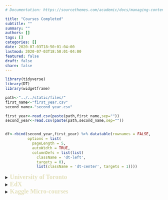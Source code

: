 ```yaml
---
# Documentation: https://sourcethemes.com/academic/docs/managing-content/

title: "Courses Completed"
subtitle: ""
summary: ""
authors: []
tags: []
categories: []
date: 2020-07-03T18:50:01-04:00
lastmod: 2020-07-03T18:50:01-04:00
featured: false
draft: false
share: false
---
```

<style>
summary h3{ 
  display: inline-block;
  font-size:20px;
  font-family:"Quicksand";
  color: #e3e0bc !important;
  margin-top: 0;
  margin-bottom: 0;
}
h1{
  color: #476e52 !important;
}
</style>

```r
library(tidyverse)
library(DT)
library(widgetframe)
```
```r
path<-"../../static/files/"
first_name<-"first_year.csv"
second_name<-"second_year.csv"

first_year<-read.csv(paste(path,first_name,sep=""))
second_year<-read.csv(paste(path,second_name,sep=""))


df<-rbind(second_year,first_year) %>% datatable(rownames = FALSE,
          options = list(
            pageLength = 5,
            autoWidth = TRUE,
            columnDefs = list(list(
              className = 'dt-left',
              targets = 0),
              list(className = 'dt-center', targets = 1))))
```
<details>
<summary>
<h3>University of Toronto</h3>
</summary><p>
```r
widgetframe::frameWidget(df, height=320)
```
</p></details>

<details>
<summary>
<h3>EdX</h3>
</summary>
<p>
- [x] HarvardX Data Science: <span style="padding-left: 5px; display:inline">*R Basics*</span>
- [x] HarvardX Data Science: <span style="padding-left: 5px; display:inline">*Visualization*</span>
- [x] HarvardX Data Science: <span style="padding-left: 5px; display:inline">*Probability*</span>
- [x] HarvardX Data Science: <span style="padding-left: 5px; display:inline">*Inference and Modeling*</span>
- [x] HarvardX Data Science: <span style="padding-left: 5px; display:inline">*Productivity Tools*</span>

</p>
</details>


<details>
<summary>
<h3>Kaggle Micro-courses</h3>
</summary>
<p>
- [x] Intro to Machine Learning
- [x] Intermediate Machine Learning
- [x] Feature Engineering
- [x] Deep Learning

</p>
</details>